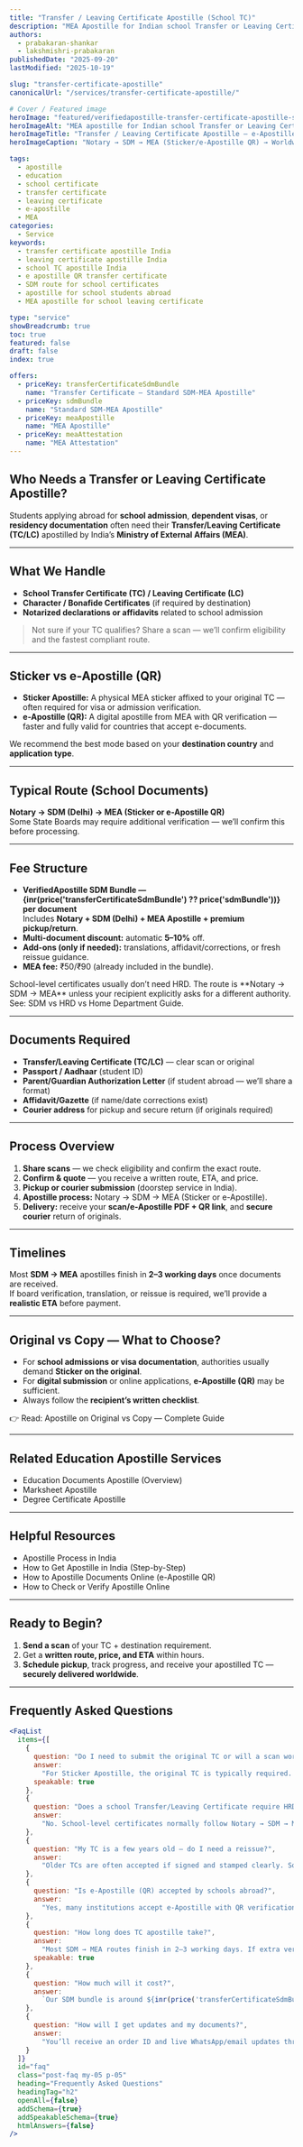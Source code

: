 ```yaml
---
title: "Transfer / Leaving Certificate Apostille (School TC)"
description: "MEA Apostille for Indian school Transfer or Leaving Certificates (TC). Learn eligibility, SDM vs e-Apostille (QR) routes, timelines, and how to start."
authors:
  - prabakaran-shankar
  - lakshmishri-prabakaran
publishedDate: "2025-09-20"
lastModified: "2025-10-19"

slug: "transfer-certificate-apostille"
canonicalUrl: "/services/transfer-certificate-apostille/"

# Cover / Featured image
heroImage: "featured/verifiedapostille-transfer-certificate-apostille-service-india.png"
heroImageAlt: "MEA apostille for Indian school Transfer or Leaving Certificates (TC)"
heroImageTitle: "Transfer / Leaving Certificate Apostille — e-Apostille (QR) & Sticker"
heroImageCaption: "Notary → SDM → MEA (Sticker/e-Apostille QR) → Worldwide delivery"

tags:
  - apostille
  - education
  - school certificate
  - transfer certificate
  - leaving certificate
  - e-apostille
  - MEA
categories:
  - Service
keywords:
  - transfer certificate apostille India
  - leaving certificate apostille India
  - school TC apostille India
  - e apostille QR transfer certificate
  - SDM route for school certificates
  - apostille for school students abroad
  - MEA apostille for school leaving certificate

type: "service"
showBreadcrumb: true
toc: true
featured: false
draft: false
index: true

offers:
  - priceKey: transferCertificateSdmBundle
    name: "Transfer Certificate — Standard SDM-MEA Apostille"
  - priceKey: sdmBundle
    name: "Standard SDM-MEA Apostille"
  - priceKey: meaApostille
    name: "MEA Apostille"
  - priceKey: meaAttestation
    name: "MEA Attestation"
---
```



## Who Needs a Transfer or Leaving Certificate Apostille?

Students applying abroad for **school admission**, **dependent visas**, or **residency documentation** often need their **Transfer/Leaving Certificate (TC/LC)** apostilled by India’s **Ministry of External Affairs (MEA)**.

---

## What We Handle

- **School Transfer Certificate (TC) / Leaving Certificate (LC)**  
- **Character / Bonafide Certificates** (if required by destination)  
- **Notarized declarations or affidavits** related to school admission

> Not sure if your TC qualifies? Share a scan — we’ll confirm eligibility and the fastest compliant route.

---

## Sticker vs e-Apostille (QR)

- **Sticker Apostille:** A physical MEA sticker affixed to your original TC — often required for visa or admission verification.  
- **e-Apostille (QR):** A digital apostille from MEA with QR verification — faster and fully valid for countries that accept e-documents.

We recommend the best mode based on your **destination country** and **application type**.

---

## Typical Route (School Documents)

**Notary → SDM (Delhi) → MEA (Sticker or e-Apostille QR)**  
Some State Boards may require additional verification — we’ll confirm this before processing.

---

## Fee Structure

- **VerifiedApostille SDM Bundle — {inr(price('transferCertificateSdmBundle') ?? price('sdmBundle'))} per document**  
  Includes **Notary + SDM (Delhi) + MEA Apostille + premium pickup/return**.  
- **Multi-document discount:** automatic **5–10%** off.  
- **Add-ons (only if needed):** translations, affidavit/corrections, or fresh reissue guidance.  
- **MEA fee:** ₹50/₹90 (already included in the bundle).

<CalloutBox type="info" class="my-1">
  School-level certificates usually don’t need HRD.  
  The route is **Notary → SDM → MEA** unless your recipient explicitly asks for a different authority.  
  See: <Anchor href="https://easyapostille.in/resources/document-authentication-india-coc-hrd-vs-sdm-home-state-attestation/">SDM vs HRD vs Home Department Guide</Anchor>.
</CalloutBox>

---

## Documents Required

- **Transfer/Leaving Certificate (TC/LC)** — clear scan or original  
- **Passport / Aadhaar** (student ID)  
- **Parent/Guardian Authorization Letter** (if student abroad — we’ll share a format)  
- **Affidavit/Gazette** (if name/date corrections exist)  
- **Courier address** for pickup and secure return (if originals required)

---

## Process Overview

1. **Share scans** — we check eligibility and confirm the exact route.  
2. **Confirm & quote** — you receive a written route, ETA, and price.  
3. **Pickup or courier submission** (doorstep service in India).  
4. **Apostille process:** Notary → SDM → MEA (Sticker or e-Apostille).  
5. **Delivery:** receive your **scan/e-Apostille PDF + QR link**, and **secure courier** return of originals.

---

## Timelines

Most **SDM → MEA** apostilles finish in **2–3 working days** once documents are received.  
If board verification, translation, or reissue is required, we’ll provide a **realistic ETA** before payment.

---

## Original vs Copy — What to Choose?

- For **school admissions or visa documentation**, authorities usually demand **Sticker on the original**.  
- For **digital submission** or online applications, **e-Apostille (QR)** may be sufficient.  
- Always follow the **recipient’s written checklist**.

👉 Read: <Anchor href="https://easyapostille.in/resources/apostille-on-original-vs-copy-certificate-india/">Apostille on Original vs Copy — Complete Guide</Anchor>

---

## Related Education Apostille Services

- <Anchor href="/services/education-documents-apostille/">Education Documents Apostille (Overview)</Anchor>  
- <Anchor href="/services/marksheets-apostille/">Marksheet Apostille</Anchor>  
- <Anchor href="/services/degree-certificate-apostille/">Degree Certificate Apostille</Anchor>

---

## Helpful Resources

- <Anchor href="/resources/apostille-process-in-india/">Apostille Process in India</Anchor>  
- <Anchor href="https://easyapostille.in/resources/how-to-get-apostille-in-india-step-by-step/">How to Get Apostille in India (Step-by-Step)</Anchor>  
- <Anchor href="https://easyapostille.in/resources/how-to-apostille-documents-online-india-e-apostille-qr/">How to Apostille Documents Online (e-Apostille QR)</Anchor>  
- <Anchor href="https://easyapostille.in/resources/how-to-check-or-verify-apostille-documents-in-india/">How to Check or Verify Apostille Online</Anchor>

---

## Ready to Begin?

1. **Send a scan** of your TC + destination requirement.  
2. Get a **written route, price, and ETA** within hours.  
3. **Schedule pickup**, track progress, and receive your apostilled TC — **securely delivered worldwide**.

---

## Frequently Asked Questions

```jsx
<FaqList
  items={[
    {
      question: "Do I need to submit the original TC or will a scan work?",
      answer:
        "For Sticker Apostille, the original TC is typically required. For e-Apostille (QR), clear scans may be accepted in many cases. We’ll confirm eligibility after reviewing your document.",
      speakable: true
    },
    {
      question: "Does a school Transfer/Leaving Certificate require HRD attestation?",
      answer:
        "No. School-level certificates normally follow Notary → SDM → MEA. HRD is mainly for higher education documents."
    },
    {
      question: "My TC is a few years old — do I need a reissue?",
      answer:
        "Older TCs are often accepted if signed and stamped clearly. Some destinations prefer recent reissues — we’ll check once you share a scan."
    },
    {
      question: "Is e-Apostille (QR) accepted by schools abroad?",
      answer:
        "Yes, many institutions accept e-Apostille with QR verification. Some still require physical Sticker apostille — we recommend based on your country."
    },
    {
      question: "How long does TC apostille take?",
      answer:
        "Most SDM → MEA routes finish in 2–3 working days. If extra verification or reissue is needed, we’ll share your realistic ETA.",
      speakable: true
    },
    {
      question: "How much will it cost?",
      answer:
        `Our SDM bundle is around ${inr(price('transferCertificateSdmBundle') ?? price('sdmBundle'))} per document including Notary + SDM + MEA + premium delivery. Multi-document orders receive 5–10% discounts.`
    },
    {
      question: "How will I get updates and my documents?",
      answer:
        "You’ll receive an order ID and live WhatsApp/email updates throughout the process. Final delivery includes the e-Apostille PDF + verification link and secure courier return of originals."
    }
  ]}
  id="faq"
  class="post-faq my-05 p-05"
  heading="Frequently Asked Questions"
  headingTag="h2"
  openAll={false}
  addSchema={true}
  addSpeakableSchema={true}
  htmlAnswers={false}
/>
